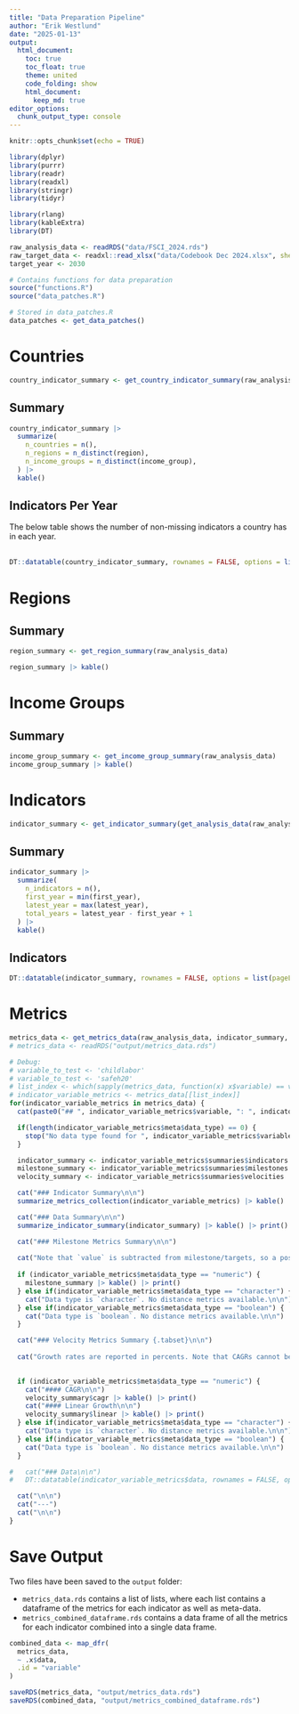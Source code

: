 ```yaml
---
title: "Data Preparation Pipeline"
author: "Erik Westlund"
date: "2025-01-13"
output:
  html_document:
    toc: true
    toc_float: true
    theme: united
    code_folding: show
    html_document:
      keep_md: true
editor_options: 
  chunk_output_type: console
---
```


```r
knitr::opts_chunk$set(echo = TRUE)

library(dplyr)
library(purrr)
library(readr)
library(readxl)
library(stringr)
library(tidyr)

library(rlang)
library(kableExtra)
library(DT)

```

```r

raw_analysis_data <- readRDS("data/FSCI_2024.rds")
raw_target_data <- readxl::read_xlsx("data/Codebook Dec 2024.xlsx", sheet = "Indicators and Target Value")
target_year <- 2030

# Contains functions for data preparation
source("functions.R")
source("data_patches.R")

# Stored in data_patches.R
data_patches <- get_data_patches()

```

# Countries

```r
country_indicator_summary <- get_country_indicator_summary(raw_analysis_data)
```

## Summary

```r
country_indicator_summary |> 
  summarize(
    n_countries = n(),
    n_regions = n_distinct(region),
    n_income_groups = n_distinct(income_group),
  ) |>
  kable()

```

## Indicators Per Year

The below table shows the number of non-missing indicators a country has in each year.
<br><br>
```r
DT::datatable(country_indicator_summary, rownames = FALSE, options = list(pageLength = 20, scrollX = TRUE))
```

# Regions

## Summary

```r
region_summary <- get_region_summary(raw_analysis_data)

region_summary |> kable()
```

# Income Groups

## Summary

```r
income_group_summary <- get_income_group_summary(raw_analysis_data)
income_group_summary |> kable()
```

# Indicators

```r

indicator_summary <- get_indicator_summary(get_analysis_data(raw_analysis_data))

```

## Summary

```r

indicator_summary |> 
  summarize(
    n_indicators = n(),
    first_year = min(first_year),
    latest_year = max(latest_year),
    total_years = latest_year - first_year + 1
  ) |>
  kable()

```

## Indicators 

```r

DT::datatable(indicator_summary, rownames = FALSE, options = list(pageLength = 60, scrollX = TRUE))

```

# Metrics

```r

metrics_data <- get_metrics_data(raw_analysis_data, indicator_summary, raw_target_data, target_year, data_patches)
# metrics_data <- readRDS("output/metrics_data.rds")

# Debug:
# variable_to_test <- 'childlabor'
# variable_to_test <- 'safeh20'
# list_index <- which(sapply(metrics_data, function(x) x$variable) == variable_to_test)
# indicator_variable_metrics <- metrics_data[[list_index]]
for(indicator_variable_metrics in metrics_data) {
  cat(paste0("## ", indicator_variable_metrics$variable, ": ", indicator_variable_metrics$short_label , "\n\n"))

  if(length(indicator_variable_metrics$meta$data_type) == 0) {
    stop("No data type found for ", indicator_variable_metrics$variable)
  }

  indicator_summary <- indicator_variable_metrics$summaries$indicators
  milestone_summary <- indicator_variable_metrics$summaries$milestones
  velocity_summary <- indicator_variable_metrics$summaries$velocities

  cat("### Indicator Summary\n\n")
  summarize_metrics_collection(indicator_variable_metrics) |> kable() |> print()

  cat("### Data Summary\n\n")
  summarize_indicator_summary(indicator_summary) |> kable() |> print()

  cat("### Milestone Metrics Summary\n\n")
  
  cat("Note that `value` is subtracted from milestone/targets, so a positive value indicates the milestone/target has not been met, while a negative value indicates the milestone/target has been exceeded.\n\n")
  
  if (indicator_variable_metrics$meta$data_type == "numeric") {
    milestone_summary |> kable() |> print()
  } else if(indicator_variable_metrics$meta$data_type == "character") {
    cat("Data type is `character`. No distance metrics available.\n\n")
  } else if(indicator_variable_metrics$meta$data_type == "boolean") {
    cat("Data type is `boolean`. No distance metrics available.\n\n")
  }

  cat("### Velocity Metrics Summary {.tabset}\n\n")
  
  cat("Growth rates are reported in percents. Note that CAGRs cannot be calculated for values where the starting or ending value is 0.\n\n")

  
  if (indicator_variable_metrics$meta$data_type == "numeric") {
    cat("#### CAGR\n\n")
    velocity_summary$cagr |> kable() |> print()
    cat("#### Linear Growth\n\n")
    velocity_summary$linear |> kable() |> print()
  } else if(indicator_variable_metrics$meta$data_type == "character") {
    cat("Data type is `character`. No distance metrics available.\n\n")
  } else if(indicator_variable_metrics$meta$data_type == "boolean") {
    cat("Data type is `boolean`. No distance metrics available.\n\n")
  }

#   cat("### Data\n\n")
#   DT::datatable(indicator_variable_metrics$data, rownames = FALSE, options = list(pageLength = 20, scrollX = TRUE)) |> print()

  cat("\n\n")
  cat("---")
  cat("\n\n")
}

```

# Save Output

Two files have been saved to the `output` folder:

* `metrics_data.rds` contains a list of lists, where each list contains a dataframe of the metrics for each indicator as well as meta-data.
* `metrics_combined_dataframe.rds` contains a data frame of all the metrics for each indicator combined into a single data frame.

```r

combined_data <- map_dfr(
  metrics_data,
  ~ .x$data,
  .id = "variable"
)

saveRDS(metrics_data, "output/metrics_data.rds")
saveRDS(combined_data, "output/metrics_combined_dataframe.rds")

```
